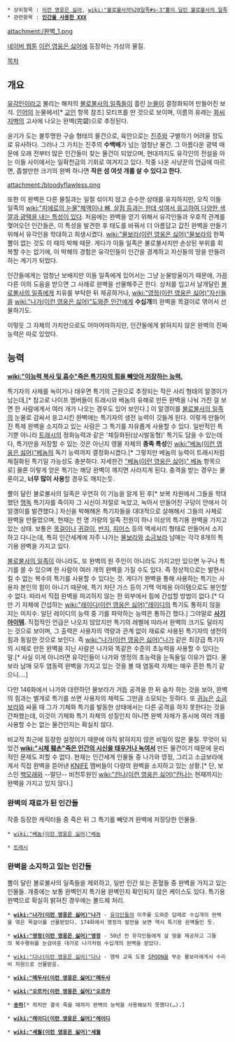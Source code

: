  * 상위항목 : [[이런 영웅은 싫어]], [[wiki:"불로불사의%20일족#s-3"뿔이 달린 불로불사의 일족]]
 * 관련항목 : '''[[인간을 사용한 XXX]]'''

attachment:/완벽_1.png

[[네이버 웹툰]] [[이런 영웅은 싫어]]에 등장하는 가상의 물질. 

[[목차]]

== 개요 ==
[[유각인]]이라고 불리는 해저의 [[불로불사의 일족]]들이 흘린 [[눈물]]이 결정화되어 만들어진 보석. [[인어]]의 눈물에서[* [[교인]] 항목 참조] 모티프를 딴 것으로 보이며, 이름의 유래는 [[화씨지벽]]의 고사에 나오는 완벽(完碧)으로 추정된다. 

윤기가 도는 불투명한 구슬 형태의 물건으로, 육안으로는 [[진주]]와 구별하기 어려울 정도로 유사하다. 그러나 그 가치는 진주의 '''수백배'''가 넘는 엄청난 물건. 그 아름다운 광택 때문에 오래 전부터 많은 인간들이 찾는 물건이 되었으며, 현대까지도 유각인의 전설을 아는 이들 사이에서는 일확천금의 기회로 여겨지고 있다. 작중 나온 사냥꾼의 언급에 따르면, 좁쌀만한 크기의 완벽 하나면 '''작은 섬 여섯 개를 살 수 있다고 한다.'''  

attachment:/bloodyflawless.png
 
또한 이 완벽은 다른 물질과는 일절 섞이지 않고 순수한 상태를 유지하지만, 오직 이들 일족의 [[wiki:"피에로의 눈물"체액이나 뼈, 살점 등과는 한데 섞여서 응고하여 다양한 색깔과 광택을 내는 특성이 있다]]. 처음에는 완벽을 얻기 위해서 유각인들과 우호적 관계를 맺어오던 인간들은, 이 특성을 발견한 후 태도를 바꿔서 더 아름답고 값진 완벽을 만들기 위해서 유각인을 학대하고 희생시켰다. [[wiki:"물보라(이런 영웅은 싫어)"물보라]]의 한쪽 뿔이 없는 것도 이 때의 박해 때문. 게다가 이들 일족은 불로불사지만 손상된 부위를 회복할 수는 없기에, 이 박해의 경험은 유각인들이 인간을 경계하고 자신들의 땅을 만들려 하는 계기가 되었다.

인간들에게는 엄청난 보배지만 이들 일족에게 있어서는 그냥 눈물방울이기 때문에, 가끔 다른 이의 도움을 받으면 그 사례로 완벽을 선물해주곤 한다. 상처를 입고서 날개달린 [[불로불사의 일족]]에게 치유를 부탁한 뒤 제공하거나, [[wiki:"영정(이런 영웅은 싫어)"자신들을]] [[wiki:"나가(이런 영웅은 싫어)"도와준 인간]]에게 '''수십개'''의 완벽을 목걸이로 엮어서 선물하기도.

이렇듯 그 자체의 가치만으로도 어마어마하지만, 인간들에게 밝혀지지 않은 완벽의 진짜 능력은 따로 있었다.

== 능력 ==
'''[[wiki:"이능력 복사 및 흡수"죽은 특기자의 힘을 빼앗아 저장하는 능력.]]'''

특기자의 사체를 녹이거나 태우면 특기의 근원으로 추정되는 작은 사리 형태의 알갱이가 남는데,[* 참고로 나이프 멤버들이 트래시와 베놈의 유해로 만든 완벽을 나눠 가진 걸 보면 한 사람에게서 여러 개가 나오는 경우도 있어 보인다.] 이 알갱이를 [[불로불사의 일족]]의 눈물로 감싸서 응고시킨 완벽에는 특기자의 생전 능력이 깃들게 된다. 이렇게 만들어진 특제 완벽을 소지하고 있는 사람은 그 특기를 자유롭게 사용할 수 있다. 일반적인 특기뿐 아니라 [[트래시]]의 정화능력과 같은 '체질화된(상시발동형)' 특기도 담을 수 있는데다, 특기만을 저장할 수 있는 것은 아닌지 영물 자체의 '''종족 특성'''인 [[wiki:"베놈(이런 영웅은 싫어)"베놈]]의 독기 능력까지 결정화시켰다.[* 그렇지만 베놈의 능력이 트래시처럼 체질화된 특기일 가능성도 충분하다. 자세한건 [["베놈(이런 영웅은 싫어)" 베놈]] 항목으로] 물론 이렇게 얻은 특기는 해당 완벽이 깨지면 사라지게 된다. 충격을 받는 경우는 물론이고, '''너무 많이 사용'''할 경우도 깨지는듯.

뿔이 달린 불로불사의 일족은 우연히 이 기능을 알게 된 후[* 보복 차원에서 그들을 학대했던 [[맹독]] 특기자를 죽이자 그 시신이 저절로 녹았고, 녹아서 만들어진 구덩이 안에서 이 알갱이를 발견했다.] 자신을 박해해온 특기자들을 대대적으로 살해해서 그들의 사체로 완벽을 만들었으며, 현재는 천 명 가량의 일족 전원이 하나 이상의 특기용 완벽을 가지고 있는 상태. 보통은 [[목걸이]]나 [[귀걸이]], [[반지]], [[피어스]] 등의 액세서리 형태로 만들어서 소지하고 다니는데, 특히 인간세계에 자주 나가는 [[물보라]]와 [[소금보라]] 남매는 각각 8개의 특기용 완벽을 가지고 있다.

[[불로불사의 일족]]이 아니라도, 또 완벽의 원 주인이 아니라도 가지고만 있으면 누구나 특기를 쓸 수 있으며 한 사람이 여러 개의 완벽을 가질 수도 있다. 즉 정상적으로는 발현시킬 수 없는 복수의 특기를 사용할 수 있다는 것. 게다가 완벽을 통해 사용하는 특기는 사용자 본인의 힘이 아니기 때문에, 특기 차단 가스 등의 기맥 억제용 아이템으로도 봉인할 수 없다. 따라서 직접 완벽을 파괴하지 않는 한 외부에서 힘에 간섭할 방법이 없다.[* 다만 기 자체에 간섭하는 [[wiki:"레이디(이런 영웅은 싫어)"레이디]]의 특기도 통하지 않을 지는 미지수. 일단 레이디의 능력 중 기를 파악하는 능력은 통하긴 했다.] 그야말로 '''[[사기 아이템]].''' 직접적인 언급은 나오지 않았지만 특기의 레벨에 따라서 완벽의 크기도 달라지는 것으로 보이며, 그 출력은 사용자의 역량과 관계 없이 재료로 사용된 특기자의 생전의 힘과 동일한 것으로 보인다. 즉 [[wiki:"나가(이런 영웅은 싫어)"나가]] 같은 최강급 특기자의 시체로 만든 완벽을 지닌 사람은 나가와 똑같은 수준의 초능력을 사용할 수 있다는 말.[* 사실 이게 아니라면 유각인들이 나가와 영정의 초능력을 눈독들일 이유가 없다. 물보라 남매 모두 염동력 완벽을 가지고 있는 것을 볼 때 염동력 자체는 매우 흔한 특기 같으니….]

다만 146화에서 나가와 대련하던 물보라가 거듭 공격을 한 뒤 숨차 하는 것을 보아, 완벽의 힘과는 별개로 특기를 쓰면 사용자의 체력도 그만큼 소모되는 듯하다. 또 [[귀능]]은 [[소금보라]]와 싸울 때 그가 기체화 특기를 발동한 상태에서는 다른 공격을 하지 못한다는 것을 간파했는데, 이것이 기체화 특기 자체의 성질인지 아니면 완벽 자체가 동시에 여러 개를 사용할 수는 없는 물건인지는 확실치 않다.

비교적 최근에 등장한 설정이기 때문에 아직 밝혀지지 않은 비밀이 많은 물질. 무엇이 되었건 '''[[wiki:"시체 훼손"죽은 인간의 시신을 태우거나 녹여서]]''' 만든 물건이기 때문에 윤리적인 문제도 피할 수 없다. 현재는 인간세계 인물들 중 나가와 영정, 그리고 소금보라에게서 직접 완벽을 뜯어낸 [[KNIFE]] 멤버들이 다량의 완벽을 소지하고 있는 상황.[* 단, 보스인 [[백모래]]와 --말단-- 비전투원인 [[wiki:"칸나(이런 영웅은 싫어)"칸나]]는 현재까지는 완벽을 가지고 있지 않다.]

=== 완벽의 재료가 된 인간들 ===
작중 등장한 캐릭터들 중 죽은 뒤 그 특기를 빼앗겨 완벽에 저장당한 인물들.

 * [[wiki:"베놈(이런 영웅은 싫어)"베놈]]

 * [[트래시]]

=== 완벽을 소지하고 있는 인간들 ===
뿔이 달린 불로불사의 일족들을 제외하고, 일반 인간 또는 혼혈들 중 완벽을 가지고 있는 인물들. 개중에는 보통 완벽인지 특기용 완벽인지 확인되지 않은 케이스도 있다. 특기용 완벽으로 확실히 밝혀진 경우에는 볼드체 처리.

 * '''[[wiki:"나가(이런 영웅은 싫어)"나가]]''' - [[유각인]]들의 이주를 도와준 답례로 수십개의 완벽을 엮은 목걸이를 선물받았다. 174화에서 영정의 발언을 보면 역시 특기용 완벽들인 듯.

 * '''[[wiki:"영정(이런 영웅은 싫어)"영정]]''' - 50년 전 유각인들에게 살 땅을 제공하고 그들의 복수행위를 눈감아준 대가로 나가처럼 수십개의 완벽을 받았다.

 * [[wiki:"다나(이런 영웅은 싫어)"다나]] - 염력 교육 도중 [[SPOON]]을 부순 물보라에게서 수리비 차원으로 선물받음.

 * '''[[wiki:"메두사(이런 영웅은 싫어)"메두사]]'''

 * '''[[wiki:"오르카(이런 영웅은 싫어)"오르카]]'''

 * '''[[송하]]'''[* 하지만 결국 죽을 때까지 완벽의 능력을 사용해보지 못했다(…).]

 * '''[[wiki:"레이디(이런 영웅은 싫어)"레이디]]'''

 * '''[[wiki:"세월(이런 영웅은 싫어)"세월]]''' 

